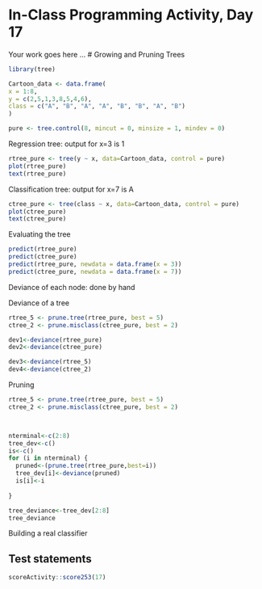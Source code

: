 # In-Class Programming Activity, Day 17

Your work goes here ...
# Growing and Pruning Trees

```r
library(tree)
```

```r
Cartoon_data <- data.frame(
x = 1:8,
y = c(2,5,1,3,8,5,4,6),
class = c("A", "B", "A", "A", "B", "B", "A", "B")
)
```

```r
pure <- tree.control(8, mincut = 0, minsize = 1, mindev = 0)
```

Regression tree: output for x=3 is 1
```r
rtree_pure <- tree(y ~ x, data=Cartoon_data, control = pure)
plot(rtree_pure)
text(rtree_pure)
```

Classification tree: output for x=7 is A
```r
ctree_pure <- tree(class ~ x, data=Cartoon_data, control = pure)
plot(ctree_pure)
text(ctree_pure)

```
Evaluating the tree
```r
predict(rtree_pure)
predict(ctree_pure)
predict(rtree_pure, newdata = data.frame(x = 3))
predict(ctree_pure, newdata = data.frame(x = 7))

```

Deviance of each node: done by hand

Deviance of a tree
```r


rtree_5 <- prune.tree(rtree_pure, best = 5)
ctree_2 <- prune.misclass(ctree_pure, best = 2)

dev1<-deviance(rtree_pure)
dev2<-deviance(ctree_pure)

dev3<-deviance(rtree_5)
dev4<-deviance(ctree_2)

```

Pruning
```r
rtree_5 <- prune.tree(rtree_pure, best = 5)
ctree_2 <- prune.misclass(ctree_pure, best = 2)



nterminal<-c(2:8)
tree_dev<-c()
is<-c()
for (i in nterminal) {
  pruned<-(prune.tree(rtree_pure,best=i))
  tree_dev[i]<-deviance(pruned)
  is[i]<-i
  
}
```

```r
tree_deviance<-tree_dev[2:8]
tree_deviance
```

Building a real classifier

## Test statements

```r
scoreActivity::score253(17)
```